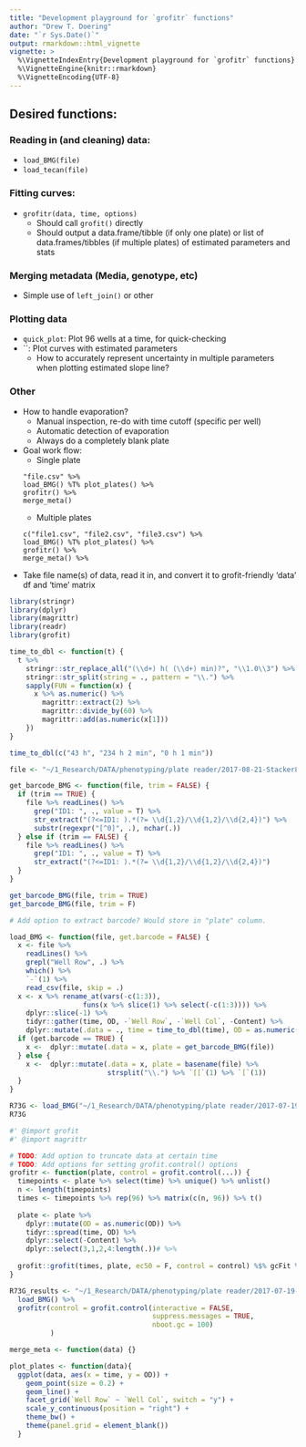 ```yaml
---
title: "Development playground for `grofitr` functions"
author: "Drew T. Doering"
date: "`r Sys.Date()`"
output: rmarkdown::html_vignette
vignette: >
  %\VignetteIndexEntry{Development playground for `grofitr` functions}
  %\VignetteEngine{knitr::rmarkdown}
  %\VignetteEncoding{UTF-8}
---
```


## Desired functions:

### Reading in (and cleaning) data:
* `load_BMG(file)`
* `load_tecan(file)`

### Fitting curves:
* `grofitr(data, time, options)`
    * Should call `grofit()` directly
    * Should output a data.frame/tibble (if only one plate) or list of data.frames/tibbles (if multiple plates) of estimated parameters and stats

### Merging metadata (Media, genotype, etc)
* Simple use of `left_join()` or other

### Plotting data
* `quick_plot`: Plot 96 wells at a time, for quick-checking
* ``: Plot curves with estimated parameters
    * How to accurately represent uncertainty in multiple parameters when plotting estimated slope line?


### Other
* How to handle evaporation?
    * Manual inspection, re-do with time cutoff (specific per well)
    * Automatic detection of evaporation
    * Always do a completely blank plate
* Goal work flow:
    * Single plate
    ```
    "file.csv" %>% 
    load_BMG() %T% plot_plates() %>% 
    grofitr() %>% 
    merge_meta()
    ```
    * Multiple plates
    ```
    c("file1.csv", "file2.csv", "file3.csv") %>% 
    load_BMG() %T% plot_plates() %>% 
    grofitr() %>% 
    merge_meta() %>%
    ```

* Take file name(s) of data, read it in, and convert it to grofit-friendly 'data' df and 'time' matrix

```r
library(stringr)
library(dplyr)
library(magrittr)
library(readr)
library(grofit)
```

```r
time_to_dbl <- function(t) {
  t %>%
    stringr::str_replace_all("(\\d+) h( (\\d+) min)?", "\\1.0\\3") %>%
    stringr::str_split(string = ., pattern = "\\.") %>%
    sapply(FUN = function(x) {
      x %>% as.numeric() %>%
        magrittr::extract(2) %>%
        magrittr::divide_by(60) %>%
        magrittr::add(as.numeric(x[1]))
    })
}

time_to_dbl(c("43 h", "234 h 2 min", "0 h 1 min"))
```

```r
file <- "~/1_Research/DATA/phenotyping/plate reader/2017-08-21-Stacker8/TRno1886.CSV"

get_barcode_BMG <- function(file, trim = FALSE) {
  if (trim == TRUE) {
    file %>% readLines() %>% 
      grep("ID1: ", ., value = T) %>% 
      str_extract("(?<=ID1: ).*(?= \\d{1,2}/\\d{1,2}/\\d{2,4})") %>%
      substr(regexpr("[^0]", .), nchar(.))
  } else if (trim == FALSE) {
    file %>% readLines() %>% 
      grep("ID1: ", ., value = T) %>% 
      str_extract("(?<=ID1: ).*(?= \\d{1,2}/\\d{1,2}/\\d{2,4})")
  }
}

get_barcode_BMG(file, trim = TRUE)
get_barcode_BMG(file, trim = F)
```

```r
# Add option to extract barcode? Would store in "plate" column. 

load_BMG <- function(file, get.barcode = FALSE) {
  x <- file %>%
    readLines() %>%
    grepl("Well Row", .) %>%
    which() %>%
    `-`(1) %>%
    read_csv(file, skip = .)
  x <- x %>% rename_at(vars(-c(1:3)),
                  funs(x %>% slice(1) %>% select(-c(1:3)))) %>%
    dplyr::slice(-1) %>%
    tidyr::gather(time, OD, -`Well Row`, -`Well Col`, -Content) %>%
    dplyr::mutate(.data = ., time = time_to_dbl(time), OD = as.numeric(OD))
  if (get.barcode == TRUE) {
    x <-  dplyr::mutate(.data = x, plate = get_barcode_BMG(file))
  } else {
    x <-  dplyr::mutate(.data = x, plate = basename(file) %>%
                        strsplit("\\.") %>% `[[`(1) %>% `[`(1))
  }
}

R73G <- load_BMG("~/1_Research/DATA/phenotyping/plate reader/2017-07-19-Stacker6/TRno1806.CSV")
R73G
```

```r
#' @import grofit
#' @import magrittr

# TODO: Add option to truncate data at certain time
# TODO: Add options for setting grofit.control() options
grofitr <- function(plate, control = grofit.control(...)) {
  timepoints <- plate %>% select(time) %>% unique() %>% unlist()
  n <- length(timepoints)
  times <- timepoints %>% rep(96) %>% matrix(c(n, 96)) %>% t()
  
  plate <- plate %>% 
    dplyr::mutate(OD = as.numeric(OD)) %>% 
    tidyr::spread(time, OD) %>%
    dplyr::select(-Content) %>%
    dplyr::select(3,1,2,4:length(.))# %>%
  
  grofit::grofit(times, plate, ec50 = F, control = control) %$% gcFit %$% gcTable
}

R73G_results <- "~/1_Research/DATA/phenotyping/plate reader/2017-07-19-Stacker6/TRno1806.CSV" %>% 
  load_BMG() %>% 
  grofitr(control = grofit.control(interactive = FALSE, 
                                   suppress.messages = TRUE, 
                                   nboot.gc = 100)
          )
```

```r
merge_meta <- function(data) {}
```

```r
plot_plates <- function(data){
  ggplot(data, aes(x = time, y = OD)) +
    geom_point(size = 0.2) + 
    geom_line() +
    facet_grid(`Well Row` ~ `Well Col`, switch = "y") +
    scale_y_continuous(position = "right") +
    theme_bw() +
    theme(panel.grid = element_blank())
  }
```
